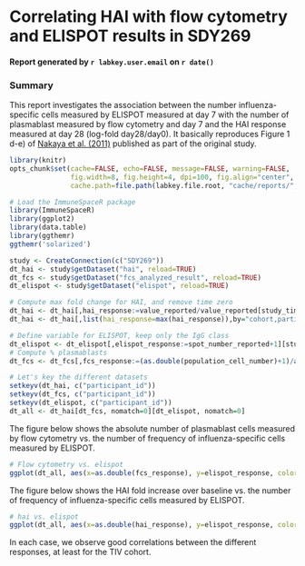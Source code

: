 # Correlating HAI with flow cytometry and ELISPOT results in SDY269
#### Report generated by `r labkey.user.email` on `r date()`

### Summary
This report investigates the association between the number influenza-specific cells measured by ELISPOT measured at day 7 with the number of plasmablast measured by flow cytometry and day 7 and the HAI response measured at day 28 (log-fold day28/day0). It basically reproduces Figure 1 d-e) of [Nakaya et al. (2011)](http://www.ncbi.nlm.nih.gov/pmc/articles/PMC3140559/) published as part of the original study.


```r
library(knitr)
opts_chunk$set(cache=FALSE, echo=FALSE, message=FALSE, warning=FALSE,
               fig.width=8, fig.height=4, dpi=100, fig.align="center",
               cache.path=file.path(labkey.file.root, "cache/reports/", labkey.user.email, ""))
```

```r
# Load the ImmuneSpaceR package
library(ImmuneSpaceR)
library(ggplot2)
library(data.table)
library(ggthemr)
ggthemr('solarized')
```


```r
study <- CreateConnection(c("SDY269"))
dt_hai <- study$getDataset("hai", reload=TRUE)
dt_fcs <- study$getDataset("fcs_analyzed_result", reload=TRUE)
dt_elispot <- study$getDataset("elispot", reload=TRUE)
```

```r
# Compute max fold change for HAI, and remove time zero
dt_hai <- dt_hai[,hai_response:=value_reported/value_reported[study_time_collected==0],by="virus_strain,cohort,participant_id"][study_time_collected==28]
dt_hai <- dt_hai[,list(hai_response=max(hai_response)),by="cohort,participant_id"]

# Define variable for ELISPOT, keep only the IgG class
dt_elispot <- dt_elispot[,elispot_response:=spot_number_reported+1][study_time_collected==7 & analyte=="IgG"]
# Compute % plasmablasts
dt_fcs <- dt_fcs[,fcs_response:=(as.double(population_cell_number)+1)/as.double(base_parent_population)][study_time_collected==7]
```


```r
# Let's key the different datasets
setkeyv(dt_hai, c("participant_id"))
setkeyv(dt_fcs, c("participant_id"))
setkeyv(dt_elispot, c("participant_id"))
dt_all <- dt_hai[dt_fcs, nomatch=0][dt_elispot, nomatch=0]
```

The figure below shows the absolute number of plasmablast cells measured by flow cytometry vs. the number of frequency of influenza-specific cells measured by ELISPOT. 
```r
# Flow cytometry vs. elispot
ggplot(dt_all, aes(x=as.double(fcs_response), y=elispot_response, color=cohort))+geom_point()+scale_y_log10()+scale_x_log10()+geom_smooth(method="lm")+xlab("Total plasmablasts (%)")+ylab("Influenza specific cells\n (per 10^6 PBMCs)")
```

The figure below shows the HAI fold increase over baseline vs. the number of frequency of influenza-specific cells measured by ELISPOT. 
```r
# hai vs. elispot
ggplot(dt_all, aes(x=as.double(hai_response), y=elispot_response, color=cohort))+geom_point()+scale_x_continuous(trans="log2")+scale_y_log10()+geom_smooth(method="lm")+xlab("HAI fold")+ylab("Influenza specific cells\n (per 10^6 PBMCs)")
```


In each case, we observe good correlations between the different responses, at least for the TIV cohort.

